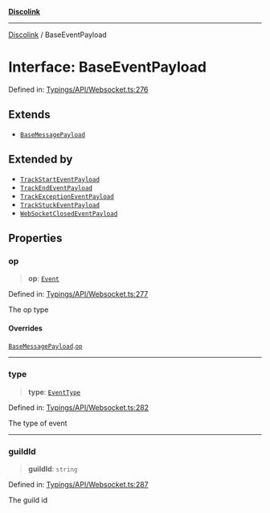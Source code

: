 [**Discolink**](../README.md)

***

[Discolink](../globals.md) / BaseEventPayload

# Interface: BaseEventPayload

Defined in: [Typings/API/Websocket.ts:276](https://github.com/Archayu/discolink/blob/ddfd70ea55cc6996bf3567765f64fb3824cd3f79/src/Typings/API/Websocket.ts#L276)

## Extends

- [`BaseMessagePayload`](BaseMessagePayload.md)

## Extended by

- [`TrackStartEventPayload`](TrackStartEventPayload.md)
- [`TrackEndEventPayload`](TrackEndEventPayload.md)
- [`TrackExceptionEventPayload`](TrackExceptionEventPayload.md)
- [`TrackStuckEventPayload`](TrackStuckEventPayload.md)
- [`WebSocketClosedEventPayload`](WebSocketClosedEventPayload.md)

## Properties

### op

> **op**: [`Event`](../enumerations/OPType.md#event)

Defined in: [Typings/API/Websocket.ts:277](https://github.com/Archayu/discolink/blob/ddfd70ea55cc6996bf3567765f64fb3824cd3f79/src/Typings/API/Websocket.ts#L277)

The op type

#### Overrides

[`BaseMessagePayload`](BaseMessagePayload.md).[`op`](BaseMessagePayload.md#op)

***

### type

> **type**: [`EventType`](../enumerations/EventType.md)

Defined in: [Typings/API/Websocket.ts:282](https://github.com/Archayu/discolink/blob/ddfd70ea55cc6996bf3567765f64fb3824cd3f79/src/Typings/API/Websocket.ts#L282)

The type of event

***

### guildId

> **guildId**: `string`

Defined in: [Typings/API/Websocket.ts:287](https://github.com/Archayu/discolink/blob/ddfd70ea55cc6996bf3567765f64fb3824cd3f79/src/Typings/API/Websocket.ts#L287)

The guild id
